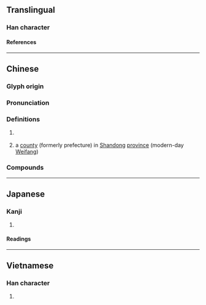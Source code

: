 {{also|潍}}
{{character info}}
==Translingual==

===Han character===
{{Han char|rn=85|rad=水|as=14|sn=17|four=30114|canj=EVFG|ids=⿰氵維}}

====References====
{{Han ref|kx=0657.160|dkj=18533|dj=1067.170|hdz=31775.030|uh=6FF0}}

----

==Chinese==
{{zh-forms|s=潍}}

===Glyph origin===
{{Han etym}}

===Pronunciation===
{{zh-pron
|m=wéi
|c=wai4
|mn=î
|mc=y
|oc=y
|cat=pn
}}

===Definitions===
{{zh-hanzi}}

# {{zh-div|河}} {{place|zh|river|p/Shandong}}
# {{zh-div|縣|州}} a [[county]] (formerly prefecture) in [[Shandong]] [[province]] (modern-day [[Weifang]])

===Compounds===
{{zh-der|濰河|濰縣|濰坊}}

----

==Japanese==

===Kanji===
{{ja-kanji|grade=|rs=水14}}

# {{rfdef|ja|sort=水14}}

====Readings====
{{ja-readings
|on=い, ゆい
}}

----

==Vietnamese==

===Han character===
{{vi-readings|rs=水14|reading=duy}}

# {{rfdef|vi|sort=水14}}

{{cln|vi|Han tu}}